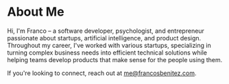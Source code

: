# About Me

Hi, I'm Franco – a software developer, psychologist, and entrepreneur passionate about startups, artificial intelligence, and product design. Throughout my career, I've worked with various startups, specializing in turning complex business needs into efficient technical solutions while helping teams develop products that make sense for the people using them.

If you're looking to connect, reach out at me@francosbenitez.com.
